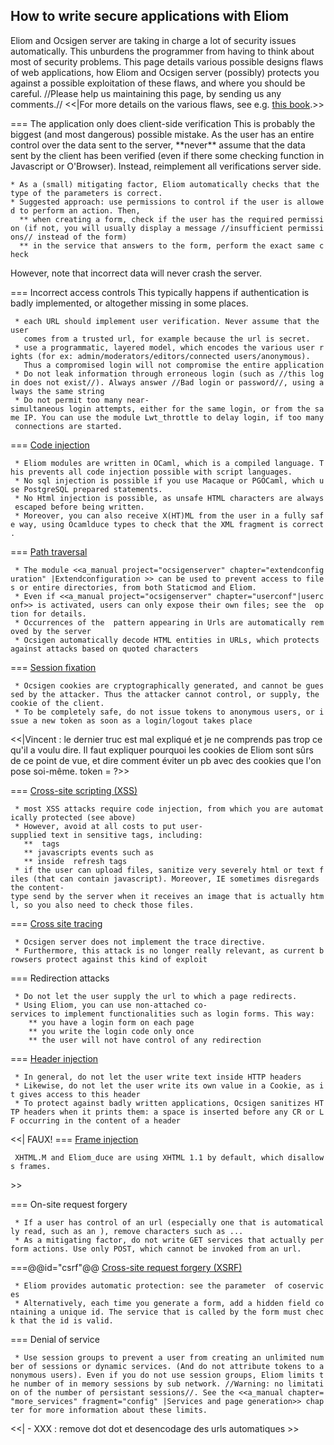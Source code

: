 ==How to write secure applications with Eliom==

Eliom and Ocsigen server are taking in charge a lot of security issues automatically. This unburdens the programmer from having to think about most of security problems. This page details various possible designs flaws of web applications, how Eliom and Ocsigen server (possibly) protects you against a possible exploitation of these flaws, and where you should be careful. //Please help us maintaining this page, by sending us any comments.// <<|For more details on the various flaws, see e.g. [[http://www.amazon.fr/Web-Application-Hackers-Handbook-Discovering/dp/0470170778/|this book]].>>


=== The application only does client-side verification
This is probably the biggest (and most dangerous) possible mistake. As the user has an entire control over the data sent to the server, **never** assume that the data sent by the client has been verified (even if there some checking function in Javascript or O'Browser).
Instead, reimplement all verifications server side.

 * As a (small) mitigating factor, Eliom automatically checks that the type of the parameters is correct.
 * Suggested approach: use permissions to control if the user is allowed to perform an action. Then,
   ** when creating a form, check if the user has the required permission (if not, you will usually display a message //insufficient permissions// instead of the form)
   ** in the service that answers to the form, perform the exact same check

However, note that incorrect data will never crash the server.



=== Incorrect access controls
This typically happens if authentication is badly implemented, or altogether missing in some places.
  * each URL should implement user verification. Never assume that the user
    comes from a trusted url, for example because the url is secret.
  * use a programmatic, layered model, which encodes the various user rights (for ex: admin/moderators/editors/connected users/anonymous).
    Thus a compromised login will not compromise the entire application
  * Do not leak information through erroneous login (such as //this login does not exist//). Always answer //Bad login or password//, using always the same string
  * Do not permit too many near-simultaneous login attempts, either for the same login, or from the same IP. You can use the module Lwt_throttle to delay login, if too many connections are started.


=== [[http://en.wikipedia.org/wiki/Code_injection|Code injection]]
  * Eliom modules are written in OCaml, which is a compiled language. This prevents all code injection possible with script languages.
  * No sql injection is possible if you use Macaque or PGOCaml, which use PostgreSQL prepared statements.
  * No Html injection is possible, as unsafe HTML characters are always escaped before being written.
  * Moreover, you can also receive X(HT)ML from the user in a fully safe way, using Ocamlduce types to check that the XML fragment is correct.


=== [[http://en.wikipedia.org/wiki/Directory_traversal|Path traversal]]
  * The module <<a_manual project="ocsigenserver" chapter="extendconfiguration" |Extendconfiguration >> can be used to prevent access to files or entire directories, from both Staticmod and Eliom.
  * Even if <<a_manual project="ocsigenserver" chapter="userconf"|userconf>> is activated, users can only expose their own files; see the {{{localpath}}} option for details.
  * Occurrences of the {{{'..'}}} pattern appearing in Urls are automatically removed by the server
  * Ocsigen automatically decode HTML entities in URLs, which protects against attacks based on quoted characters


=== [[http://en.wikipedia.org/wiki/Session_fixation|Session fixation]]
  * Ocsigen cookies are cryptographically generated, and cannot be guessed by the attacker. Thus the attacker cannot control, or supply, the cookie of the client.
  * To be completely safe, do not issue tokens to anonymous users, or issue a new token as soon as a login/logout takes place

<<|Vincent : le dernier truc est mal expliqué et je ne comprends pas trop ce qu'il a voulu dire. Il faut expliquer pourquoi les cookies de Eliom sont sûrs de ce point de vue, et dire comment éviter un pb avec des cookies que l'on pose soi-même. token = ?>>

=== [[http://en.wikipedia.org/wiki/Cross-site_scripting|Cross-site scripting (XSS)]]

  * most XSS attacks require code injection, from which you are automatically protected (see above)
  * However, avoid at all costs to put user-supplied text in sensitive tags, including:
    ** {{{<script>}}} tags
    ** javascripts events such as {{{onmouseover}}}
    ** inside {{{<meta>}}} refresh tags
  * if the user can upload files, sanitize very severely html or text files (that can contain javascript). Moreover, IE sometimes disregards the content-type send by the server when it receives an image that is actually html, so you also need to check those files.


=== [[http://en.wikipedia.org/wiki/Cross-site_tracing|Cross site tracing]]
  * Ocsigen server does not implement the trace directive.
  * Furthermore, this attack is no longer really relevant, as current browsers protect against this kind of exploit

=== Redirection attacks
  * Do not let the user supply the url to which a page redirects.
  * Using Eliom, you can use non-attached co-services to implement functionalities such as login forms. This way:
     ** you have a login form on each page
     ** you write the login code only once
     ** the user will not have control of any redirection


=== [[http://en.wikipedia.org/wiki/HTTP_header_injection|Header injection]]
  * In general, do not let the user write text inside HTTP headers
  * Likewise, do not let the user write its own value in a Cookie, as it gives access to this header
  * To protect against badly written applications, Ocsigen sanitizes HTTP headers when it prints them: a space is inserted before any CR or LF occurring in the content of a header

<<| FAUX!
=== [[http://en.wikipedia.org/wiki/Frame_injection|Frame injection]]
  XHTML.M and Eliom_duce are using XHTML 1.1 by default, which disallows frames.
>>


=== On-site request forgery
  * If a user has control of an url (especially one that is automatically read, such as an {{{<img>}}}), remove characters such as {{{?, &, =}}}...
  * As a mitigating factor, do not write GET services that actually perform actions. Use only POST, which cannot be invoked from an url.


===@@id="csrf"@@ [[http://en.wikipedia.org/wiki/Cross-site_request_forgery|Cross-site request forgery (XSRF)]]

  * Eliom provides automatic protection: see the parameter {{{csrf_safe}}} of coservices
  * Alternatively, each time you generate a form, add a hidden field containing a unique id. The service that is called by the form must check that the id is valid.


=== Denial of service

  * Use session groups to prevent a user from creating an unlimited number of sessions or dynamic services. (And do not attribute tokens to anonymous users). Even if you do not use session groups, Eliom limits the number of in memory sessions by sub network. //Warning: no limitation of the number of persistant sessions//. See the <<a_manual chapter="more_services" fragment="config" |Services and page generation>> chapter for more information about these limits.

<<|
- XXX : remove dot dot et desencodage des urls automatiques >>